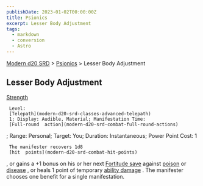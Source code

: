 ```yaml
---
publishDate: 2023-01-02T00:00:00Z
title: Psionics
excerpt: Lesser Body Adjustment
tags:
  - markdown
  - conversion
  - Astro
---
```


[Modern d20 SRD](/#modernD20) > [Psionics](modern-d20-srd-psionics-index) > Lesser Body Adjustment

## Lesser Body Adjustment

[Strength](modern-d20-srd-basics-ability-scores)

     Level:
     [Telepath](modern-d20-srd-classes-advanced-telepath)
     1; Display: Audible, Material; Manifestation Time:
     [Full-round  action](modern-d20-srd-combat-full-round-actions)
; Range: Personal; Target: You; Duration: Instantaneous; Power Point Cost: 1

     The manifester recovers 1d8
     [hit  points](modern-d20-srd-combat-hit-points)
, or gains a +1 bonus on his or her next
[Fortitude save](modern-d20-srd-basics-saving-throws)
against
[poison](modern-d20-srd-environment-hazards-poison)
or
[disease](modern-d20-srd-environment-hazards-disease)
, or heals 1 point of temporary
[ability damage](modern-d20-srd-basics-ability-scores)
. The manifester chooses one benefit for a single manifestation.
